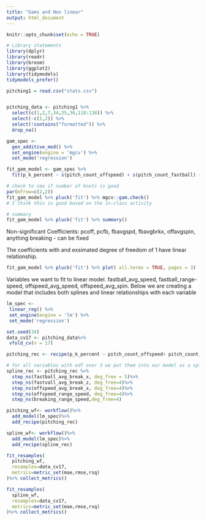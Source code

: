 ```yaml
---
title: "Gams and Non linear"
output: html_document
---
```


```r
knitr::opts_chunk$set(echo = TRUE)
```

```r
# Library statements
library(dplyr)
library(readr)
library(broom)
library(ggplot2)
library(tidymodels)
tidymodels_prefer()

pitching1 = read.csv("stats.csv")


pitching_data <- pitching1 %>%
  select(c(1,2,7,34,35,36,118:138)) %>%
  select(-c(1,2)) %>%
  select(!contains("formatted")) %>%
  drop_na()
```

```r
gam_spec <-
  gen_additive_mod() %>%
  set_engine(engine = 'mgcv') %>%
  set_mode('regression')

fit_gam_model <- gam_spec %>%
  fit(p_k_percent ~ s(pitch_count_offspeed) + s(pitch_count_fastball) + s(pitch_count_breaking) + s(fastball_avg_speed) + s(fastball_avg_spin) + s(fastball_avg_break_x) + s(fastball_avg_break_z) + s(fastball_avg_break) + s(fastball_range_speed) + s(offspeed_avg_speed) + s(offspeed_avg_spin) + s(offspeed_avg_break_x) + s(offspeed_avg_break_z) + s(offspeed_avg_break) + s(offspeed_range_speed) + s(breaking_avg_speed) + s(breaking_avg_spin) + s(breaking_avg_break_x) + s(breaking_avg_break_z) + s(breaking_avg_break) + s(breaking_range_speed), data = pitching_data)
```

```r
# check to see if number of knots is good
par(mfrow=c(2,2))
fit_gam_model %>% pluck('fit') %>% mgcv::gam.check()
# I think this is good based on the in-class activity

# summary
fit_gam_model %>% pluck('fit') %>% summary()
```
Non-significant Coefficients: pcoff, pcfb, fbavgspd, fbavgbrkx, offavgspin, anything breaking - can be fixed

The coefficients with and exsimated degree of freedom of 1 have linear relationship. 

```r
fit_gam_model %>% pluck('fit') %>% plot( all.terms = TRUE, pages = 3)

```
Variables we want to fit to linear model. fastball_avg_speed, fastball_range-speed, offspeed_avg_speed, offspeed_avg_spin. 
Below we are creating a model that includes both splines and linear relationships with each variable 
```r
lm_spec <-
 linear_reg() %>%
 set_engine(engine = 'lm') %>%
 set_mode('regression')

set.seed(34) 
data_cv17 <- pitching_data%>%
 vfold_cv(v = 17)

pitching_rec <- recipe(p_k_percent ~ pitch_count_offspeed+ pitch_count_fastball + pitch_count_breaking + fastball_avg_speed + fastball_avg_spin + fastball_avg_break_x + fastball_avg_break_z + fastball_avg_break + fastball_range_speed + offspeed_avg_speed + offspeed_avg_spin + offspeed_avg_break_x + offspeed_avg_break_z + offspeed_avg_break + offspeed_range_speed + breaking_avg_speed + breaking_avg_spin + breaking_avg_break_x + breaking_avg_break_z + breaking_avg_break + breaking_range_speed, data=pitching_data)

# for all variables with edf over 3 we put them into our model as a spline 
spline_rec <- pitching_rec %>% 
  step_ns(fastball_avg_break_x, deg_free = 5)%>%
  step_ns(fastvall_avg_break_z, deg_free=4)%>% 
  step_ns(offspeed_avg_break_x, deg_free=4)%>% 
  step_ns(offspeed_range_speed, deg_free=4)%>% 
  step_ns(breaking_range_speed,deg_free=4)

pitching_wf<- workflow()%>% 
  add_model(lm_spec)%>%
  add_recipe(pitching_rec)

spline_wf<- workflow()%>% 
  add_model(lm_spec)%>%
  add_recipe(spline_rec)

fit_resamples(
  pitching_wf, 
  resamples=data_cv17,
  metrics=metric_set(mae,rmse,rsq)
)%>% collect_metrics() 

fit_resamples(
  spline_wf, 
  resamples=data_cv17,
  metrics=metric_set(mae,rmse,rsq)
)%>% collect_metrics() 

  
```



